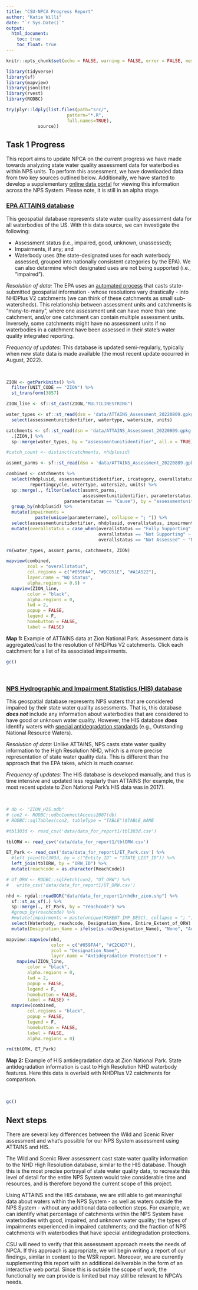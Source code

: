 ```yaml
---
title: "CSU-NPCA Progress Report"
author: "Katie Willi"
date: "`r Sys.Date()`"
output:
  html_document:
    toc: true
    toc_float: true
---
```


```r
knitr::opts_chunk$set(echo = FALSE, warning = FALSE, error = FALSE, message = FALSE)

library(tidyverse)
library(sf)
library(mapview)
library(jsonlite)
library(rvest)
library(RODBC)

try(plyr::ldply(list.files(path="src/",
                       pattern="*.R",
                       full.names=TRUE),
            source))
```

## Task 1 Progress

This report aims to update NPCA on the current progress we have made towards analyzing state water quality assessment data for waterbodies within NPS units. To perform this assessment, we have downloaded data from two key sources outlined below. Additionally, we have started to develop a supplementary [online data portal](https://katie-r-willi-personal.shinyapps.io/npca_wq_shiny/) for viewing this information across the NPS System. Please note, it is still in an alpha stage.

### [**EPA ATTAINS database**](https://www.epa.gov/waterdata/get-data-access-public-attains-data#AttainsGeo)

This geospatial database represents state water quality assessment data for all waterbodies of the US. With this data source, we can investigate the following:

-   Assessment status (i.e., impaired, good, unknown, unassessed);
-   Impairments, if any; and
-   Waterbody uses (the state-designated uses for each waterbody assessed, grouped into nationally consistent categories by the EPA). We can also determine which designated uses are not being supported (i.e., "impaired").

*Resolution of data:* The EPA uses an [automated process](https://www.epa.gov/sites/default/files/2016-04/documents/final_geopilot_report_2016-03-21.pdf) that casts state-submitted geospatial information - whose resolutions vary drastically - into NHDPlus V2 catchments (we can think of these catchments as small sub-watersheds). This relationship between assessment units and catchments is "many-to-many", where one assessment unit can have more than one catchment, and/or one catchment can contain multiple assessment units. Inversely, some catchments might have no assessment units if no waterbodies in a catchment have been assessed in their state's water quality integrated reporting.

*Frequency of updates:* This database is updated semi-regularly, typically when new state data is made available (the most recent update occurred in August, 2022).

<br>

```r
ZION <- getParkUnits() %>%
  filter(UNIT_CODE == "ZION") %>%
  st_transform(3857)

ZION_line <- sf::st_cast(ZION,"MULTILINESTRING")

water_types <- sf::st_read(dsn = 'data/ATTAINS_Assessment_20220809.gpkg', layer = "attains_au_water_types") %>%
  select(assessmentunitidentifier, watertype, watersize, units)

catchments <- sf::st_read(dsn = 'data/ATTAINS_Assessment_20220809.gpkg', layer = "attains_au_catchments") %>%
  .[ZION,] %>%
  sp::merge(water_types, by = "assessmentunitidentifier", all.x = TRUE)

#catch_count <- distinct(catchments, nhdplusid)

assmnt_parms <- sf::st_read(dsn = 'data/ATTAINS_Assessment_20220809.gpkg', layer = "attains_au_assmnt_parms")

combined <- catchments %>%
  select(nhdplusid, assessmentunitidentifier, ircategory, overallstatus, 
         reportingcycle, watertype, watersize, units) %>%
  sp::merge(., filter(select(assmnt_parms, 
                             assessmentunitidentifier, parameterstatus, parametername, parametergroupname),
                      parameterstatus == "Cause"), by = "assessmentunitidentifier", all.x = TRUE) %>%
  group_by(nhdplusid) %>%
  mutate(impairments = 
           paste(unique(parametername), collapse = "; ")) %>%
  select(assessmentunitidentifier, nhdplusid, overallstatus, impairments) %>%
  mutate(overallstatus = case_when(overallstatus == "Fully Supporting" ~ "Good",
                                   overallstatus == "Not Supporting" ~ "Impaired",
                                   overallstatus == "Not Assessed" ~ "Not Assessed"))

rm(water_types, assmnt_parms, catchments, ZION)
```

```r
mapview(combined, 
        zcol = "overallstatus",
        col.regions = c("#059FA4", "#DC851E", "#A1A522"),
        layer.name = "WQ Status",
        alpha.regions = 0.9) +
  mapview(ZION_line, 
        color = "black", 
        alpha.regions = 0, 
        lwd = 2, 
        popup = FALSE, 
        legend = F, 
        homebutton = FALSE,
        label = FALSE)
```

**Map 1:** Example of ATTAINS data at Zion National Park. Assessment data is aggregated/cast to the resolution of NHDPlus V2 catchments. Click each catchment for a list of its associated impairments.

```r
gc()
```

<br>

### [**NPS Hydrographic and Impairment Statistics (HIS) database**](https://www.nps.gov/subjects/protectingwater/his.htm)

This geospatial database represents NPS waters that are considered impaired by their state water quality assessments. That is, this database ***does not*** include any information about waterbodies that are considered to have good or unknown water quality. However, the HIS database ***does*** identify waters with [special antidegradation standards](https://www.epa.gov/wqs-tech/key-concepts-module-4-antidegradation) (e.g., Outstanding National Resource Waters).

*Resolution of data:* Unlike ATTAINS, NPS casts state water quality information to the High Resolution NHD, which is a more precise representation of state water quality data. This is different than the approach that the EPA takes, which is much coarser.

*Frequency of updates:* The HIS database is developed manually, and thus is time intensive and updated less regularly than ATTAINS (for example, the most recent update to Zion National Park's HIS data was in 2017).

<br>

```r
# db <- "ZION_HIS.mdb"
# con2 <- RODBC::odbcConnectAccess2007(db)
# RODBC::sqlTables(con2, tableType = "TABLE")$TABLE_NAME

#tbl303d <- read_csv('data/data_for_report1/tbl303d.csv')

tblORW <- read_csv('data/data_for_report1/tblORW.csv')

ET_Park <- read_csv('data/data_for_report1/ET_Park.csv') %>%
  #left_join(tbl303d, by = c("Entity_ID" = "STATE_LIST_ID")) %>%
  left_join(tblORW, by = "ORW_ID") %>%
  mutate(reachcode = as.character(ReachCode))

# UT_ORW <- RODBC::sqlFetch(con2, "UT_ORW") %>%
#   write_csv('data/data_for_report1/UT_ORW.csv')

nhd <- rgdal::readOGR("data/data_for_report1/nhdhr_zion.shp") %>%
  sf::st_as_sf(.) %>%
  sp::merge(., ET_Park, by = "reachcode") %>%
  #group_by(reachcode) %>%
  #mutate(impairments = paste(unique(PARENT_IMP_DESC), collapse = "; ")) %>%
  select(Waterbody, reachcode, Designation_Name, Entire_Extent_of_ORW) %>%
  mutate(Designation_Name = ifelse(is.na(Designation_Name), "None", "Additional antidegradation protections"))
```

```r
mapview::mapview(nhd,
                 color = c("#059FA4", "#C2CAD7"),
                 zcol = "Designation_Name",
                 layer.name = "Antidegradation Protection") +
    mapview(ZION_line, 
        color = "black",
        alpha.regions = 0, 
        lwd = 2, 
        popup = FALSE, 
        legend = F, 
        homebutton = FALSE,
        label = FALSE) +
  mapview(combined, 
        col.regions = "black",
        popup = FALSE, 
        legend = F, 
        homebutton = FALSE,
        label = FALSE,
        alpha.regions = 0)

rm(tblORW, ET_Park)
```

**Map 2:** Example of HIS antidegradation data at Zion National Park. State antidegradation information is cast to High Resolution NHD waterbody features. Here this data is overlaid with NHDPlus V2 catchments for comparison.

<br>

```r
gc()
```

## Next steps

There are several key differences between the Wild and Scenic River assessment and what's possible for our NPS System assessment using ATTAINS and HIS.

The Wild and Scenic River assessment cast state water quality information to the NHD High Resolution database, similar to the HIS database. Though this is the most precise portrayal of state water quality data, to recreate this level of detail for the entire NPS System would take considerable time and resources, and is therefore beyond the current scope of this project.

Using ATTAINS and the HIS database, we are still able to get meaningful data about waters within the NPS System - as well as waters outside the NPS System - without any additional data collection steps. For example, we can identify what percentage of catchments within the NPS System have waterbodies with good, impaired, and unknown water quality; the types of impairments experienced in impaired catchments; and the fraction of NPS catchments with waterbodies that have special antidegradation protections.

CSU will need to verify that this assessment approach meets the needs of NPCA. If this approach is appropriate, we will begin writing a report of our findings, similar in content to the WSR report. Moreover, we are currently supplementing this report with an additional deliverable in the form of an interactive web portal. Since this is outside the scope of work, the functionality we can provide is limited but may still be relevant to NPCA's needs.
